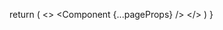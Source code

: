 

  return (
    <>
      <Head>
        <link
          rel="alternate"
          type="application/rss+xml"
          title="RSS"
          href="/feed.xml"
        />
        <link
          rel="preload"
          href="/fonts/Inter-roman.latin.var.woff2"
          as="font"
          type="font/woff2"
          crossOrigin="anonymous"
        />
      </Head>
      <Component {...pageProps} />
      <SpeedInsights />
      <Analytics />
    </>
  )
}
